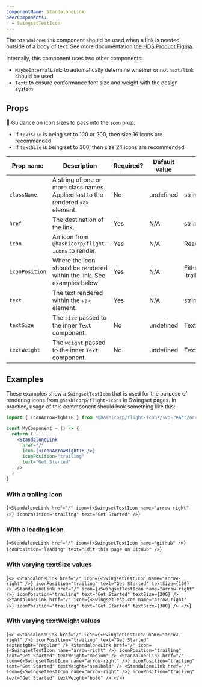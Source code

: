 ```yaml
---
componentName: StandaloneLink
peerComponents:
  - SwingsetTestIcon
---
```


The `StandaloneLink` component should be used when a link is needed outside of a body of text. See more documentation [the HDS Product Figma](https://www.figma.com/file/noyY6dUMDYjmySpHcMjhkN/?node-id=2365%3A21590).

Internally, this component uses two other components:

- `MaybeInternalLink`: to automatically determine whether or not `next/link` should be used
- `Text`: to ensure conformance font size and weight with the design system

## Props

🚨 Guidance on icon sizes to pass into the `icon` prop:

- If `textSize` is being set to 100 or 200, then size 16 icons are recommended
- If `textSize` is being set to 300, then size 24 icons are recommended

| Prop name      | Description                                                                      | Required? | Default value | Type                            |
| -------------- | -------------------------------------------------------------------------------- | --------- | ------------- | ------------------------------- |
| `className`    | A string of one or more class names. Applied last to the rendered `<a>` element. | No        | undefined     | string                          |
| `href`         | The destination of the link.                                                     | Yes       | N/A           | string                          |
| `icon`         | An icon from `@hashicorp/flight-icons` to render.                                | Yes       | N/A           | ReactElement                    |
| `iconPosition` | Where the icon should be rendered within the link. See examples below.           | Yes       | N/A           | Either: 'leading' or 'trailing' |
| `text`         | The text rendered within the `<a>` element.                                      | Yes       | N/A           | string                          |
| `textSize`     | The `size` passed to the inner `Text` component.                                 | No        | undefined     | TextProps[`size`]               |
| `textWeight`   | The `weight` passed to the inner `Text` component.                               | No        | undefined     | TextProps[`weight`]             |

## Examples

These examples show a `SwingsetTestIcon` that is used for the purpose of rendering icons from `@hashicorp/flight-icons` in Swingset pages. In practice, usage of this commponent should look something like this:

```jsx
import { IconArrowRight16 } from '@hashicorp/flight-icons/svg-react/arrow-right-16'

const MyComponent = () => {
  return (
    <StandaloneLink
      href="/"
      icon={<IconArrowRight16 />}
      iconPosition="trailing"
      text="Get Started"
    />
  )
}
```

### With a trailing icon

<LiveComponent>{`
<StandaloneLink
  href="/"
  icon={<SwingsetTestIcon name="arrow-right" />}
  iconPosition="trailing"
  text="Get Started"
/>
`}</LiveComponent>

### With a leading icon

<LiveComponent>{`
<StandaloneLink
  href="/"
  icon={<SwingsetTestIcon name="github" />}
  iconPosition="leading"
  text="Edit this page on GitHub"
/>
`}</LiveComponent>

### With varying textSize values

<LiveComponent>{`
<>
  <StandaloneLink
    href="/"
    icon={<SwingsetTestIcon name="arrow-right" />}
    iconPosition="trailing"
    text="Get Started"
    textSize={100}
  />
  <StandaloneLink
    href="/"
    icon={<SwingsetTestIcon name="arrow-right" />}
    iconPosition="trailing"
    text="Get Started"
    textSize={200}
  />
  <StandaloneLink
    href="/"
    icon={<SwingsetTestIcon name="arrow-right" />}
    iconPosition="trailing"
    text="Get Started"
    textSize={300}
  />
</>
`}</LiveComponent>

### With varying textWeight values

<LiveComponent>{`
<>
  <StandaloneLink
    href="/"
    icon={<SwingsetTestIcon name="arrow-right" />}
    iconPosition="trailing"
    text="Get Started"
    textWeight="regular"
  />
  <StandaloneLink
    href="/"
    icon={<SwingsetTestIcon name="arrow-right" />}
    iconPosition="trailing"
    text="Get Started"
    textWeight="medium"
  />
  <StandaloneLink
    href="/"
    icon={<SwingsetTestIcon name="arrow-right" />}
    iconPosition="trailing"
    text="Get Started"
    textWeight="semibold"
  />
  <StandaloneLink
    href="/"
    icon={<SwingsetTestIcon name="arrow-right" />}
    iconPosition="trailing"
    text="Get Started"
    textWeight="bold"
  />
</>
`}</LiveComponent>
